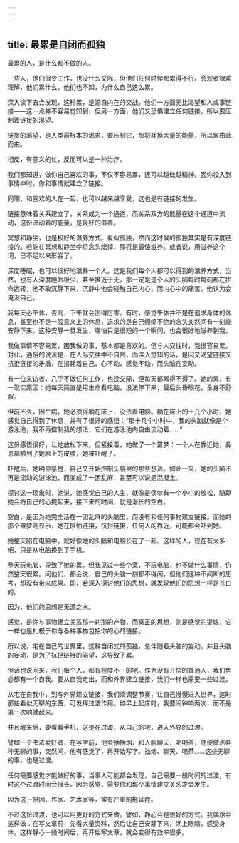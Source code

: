 ```yaml
---
---
---
```

title: 最累是自闭而孤独
---



最累的人，是什么都不做的人。

一些人，他们很少工作，也没什么交际，但他们任何时候都累得不行。旁观者很难理解，他们累什么。他们也不知，为什么自己这么累。

深入谈下去会发现，这种累，是源自内在的交战。他们一方面无比渴望和人或事链接——这一点并不容易觉知到，但另一方面，他们又恐惧建立任何链接，所以要压制着链接的渴望。

链接的渴望，是人类最根本的渴求，要压制它，那将耗掉大量的能量，所以累由此而来。

相反，有意义的忙，反而可以是一种治疗。

我们都知道，做你自己喜欢的事，不仅不容易累，还可以越做越精神。因你投入到事情中时，你和事情就建立了链接。

同理，和喜欢的人在一起，也可以越来越享受，这也是有链接的发生。

链接意味着关系建立了，关系成为一个通道，而关系双方的能量在这个通道中流动，这份流动着的能量，是最好的滋养。

冥想和静坐，也是极好的滋养方式。看似孤独，然而这时候的孤独其实是有深度链接的。若能在冥想和静坐中将念头熄掉，那将是最佳滋养。或者说，用滋养这个词，已不足以来形容了。

深度睡眠，也可以很好地滋养一个人。这是我们每个人都可以得到的滋养方式，当然，也有人深度睡眠极少，甚至接近于无，那一定是这个人的头脑每时每刻都在拼命运转，他不敢沉静下来，沉静中他会碰触自己内心，而内心中的痛苦，他认为会淹没自己。

我每天必午休，否则，下午就会困得厉害。有时，感觉午休并不是在追求身体的休息，甚至也不是一般意义上的休息，追求的是自己绵绵不绝的念头突然间有一刻能安静下来。这种安静一旦发生，哪怕只是很短的一个瞬间，也会很好地滋养到我。

我做事情不容易累，因我做的事，基本都是喜欢的。但与人交往时，我很容易累。对此，通俗的说法是，在人际交往中不自然，而深入觉知的话，是因又渴望链接又抗拒链接的矛盾，在损耗着自己。心不动，感觉不动，而头脑在妄动。

有一位来访者，几乎不做任何工作，也没交际，但每天都累得不得了。她的累，有一现实原因：她每天简直是用生命看电脑，没法停下来，最后头昏眼花，全身不舒服。

但前不久，因生病，她必须得躺在床上，没法看电脑。躺在床上的十几个小时，她感觉自己得到了休息，并有了很好的感悟：“那十几个小时中，我的头脑就像是个游泳池，我不再控制我的想法，它们在游泳池内自由流动着……”

这份感悟很好，让她放松下来。但紧接着，她做了一个噩梦：一个人在靠近她，鼻息都触到了她脸上的皮肤，她被吓醒了。

吓醒后，她明显感觉，自己又开始控制头脑里的那些想法。如此一来，她的头脑不再是流动的游泳池，而变成了一团乱麻，甚至可以说是混凝土。

探讨这一现象时，她说，她感觉自己的人生，就像是偶尔有一个小小的放松，随即她会将自己的心提起来，接下来的时间，就是漫长的空白。

空白，是因为她完全活在一团乱麻的头脑里，而没有和任何事物建立链接。而她的那个噩梦则显示，她在惧怕链接，抗拒链接，任何人的靠近，可能都会吓到她。

她整天陷在电脑中，就好像她的头脑和电脑长在了一起。这样的人，现在有太多吧，只是从电脑换到了手机。

整天玩电脑，导致了她的累。但我见过一些个案，不玩电脑，也不做什么事情，仍然整天很累。问他们，都会说，自己的头脑一刻都不得闲，但他们这种不间断的思考，却没有带来成果。即，若深入探讨他们的思想，就发现他们的思想一样是苍白的。

因为，他们的思想是无源之水。

感觉，是你与事物建立关系那一刹那的产物，而真正的思想，则是感觉的提炼，它一样也是扎根于你与各种事物包括你的心的链接。

所以说，宅在自己的世界里，这种自闭式的孤独，总伴随着头脑的妄动，并且头脑的妄动，是为了抗拒链接的渴望，这导致了累。

但话也说回来，我们每个人，都有程度不一的宅。作为没有开悟的普通人，我们势必都有一个自我。要从自我走出，而和外界建立链接，我们一样也需要一些过渡。

从宅在自我中，到与外界建立链接，我们须调整节奏，让自己慢慢进入世界，这时那些看似无聊的东西，可发挥过渡作用。如早上起床时，我要闹钟响两次，而不是第一次响就起来。

并且醒来后，要看看手机，这是在过渡，从自己的宅，进入外界的过渡。

譬如一个书法爱好者，在写字前，他会抽抽烟，和人聊聊天，喝喝茶，随便做点各种无聊的事，突然间，他有感觉了，再开始写字。抽烟、聊天、喝茶……这些无聊的事，也是过渡。

任何需要感觉才能做好的事，当事人可能都会发现，自己需要一段时间的过渡，有时这个过渡时间会很长。因为感觉，需要你和那个事情建立关系才会发生。

因为这一原因，作家、艺术家等，常有严重的拖延症。

不过这份过渡，也可以用更好的方式来做。譬如，静心会是很好的方式。我偶尔会这样做：在写文章前，先看大量资料，然后让自己安静下来，闭上眼睛，感受身体。这样静心一段时间后，再开始写文章，就会变得有效率很多。